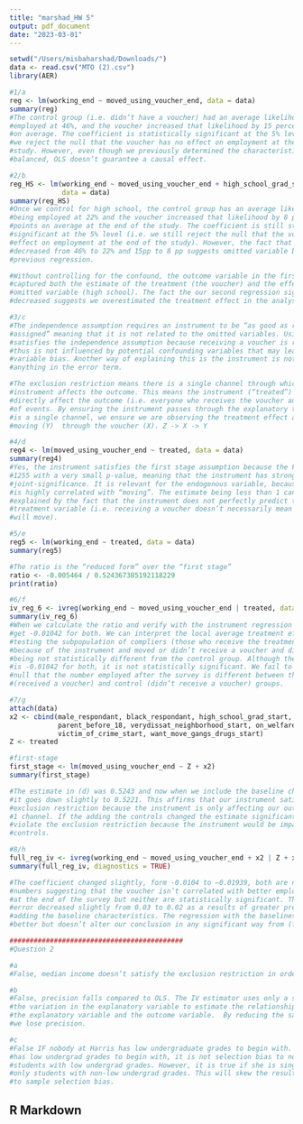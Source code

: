 ```yaml
---
title: "marshad_HW 5"
output: pdf_document
date: "2023-03-01"
---
```


```r

setwd("/Users/misbaharshad/Downloads/")
data <- read.csv("MTO (2).csv")
library(AER)

#1/a
reg <- lm(working_end ~ moved_using_voucher_end, data = data)
summary(reg)
#The control group (i.e. didn’t have a voucher) had an average likelihood of being 
#employed at 46%, and the voucher increased that likelihood by 15 percentage points 
#on average. The coefficient is statistically significant at the 5% level and hence 
#we reject the null that the voucher has no effect on employment at the end of the 
#study. However, even though we previously determined the characteristics are 
#balanced, OLS doesn’t guarantee a causal effect. 

#2/b
reg_HS <- lm(working_end ~ moved_using_voucher_end + high_school_grad_start, 
             data = data)
summary(reg_HS)
#Once we control for high school, the control group has an average likelihood of 
#being employed at 22% and the voucher increased that likelihood by 8 percentage 
#points on average at the end of the study. The coefficient is still statistically 
#significant at the 5% level (i.e. we still reject the null that the voucher has no 
#effect on employment at the end of the study). However, the fact that the estimate 
#decreased from 46% to 22% and 15pp to 8 pp suggests omitted variable bias in the 
#previous regression.  

#Without controlling for the confound, the outcome variable in the first regression 
#captured both the estimate of the treatment (the voucher) and the effect of the 
#omitted variable (high school). The fact the our second regression significantly 
#decreased suggests we overestimated the treatment effect in the analysis of (a). 

#3/c
#The independence assumption requires an instrument to be “as good as randomly 
#assigned” meaning that it is not related to the omitted variables. Using treated 
#satisfies the independence assumption because receiving a voucher is random, and 
#thus is not influenced by potential confounding variables that may lead to omitted 
#variable bias. Another way of explaining this is the instrument is not related to 
#anything in the error term. 

#The exclusion restriction means there is a single channel through which the 
#instrument affects the outcome. This means the instrument (“treated”) can’t 
#directly affect the outcome (i.e. everyone who receives the voucher automatically moved), otherwise we are not capturing a treatment effect, we are simply observing a sequence 
#of events. By ensuring the instrument passes through the explanatory to the outcome 
#is a single channel, we ensure we are observing the treatment effect and not an external variable. The exclusion restriction is satisfied because treated (Z) affects 
#moving (Y)  through the voucher (X). Z -> X -> Y

#4/d
reg4 <- lm(moved_using_voucher_end ~ treated, data = data)
summary(reg4)
#Yes, the instrument satisfies the first stage assumption because the F-stat is 
#1255 with a very small p-value, meaning that the instrument has strong 
#joint-significance. It is relevant for the endogenous variable, because “treated”
#is highly correlated with “moving”. The estimate being less than 1 can be 
#explained by the fact that the instrument does not perfectly predict the 
#treatment variable (i.e. receiving a voucher doesn’t necessarily mean the person 
#will move). 

#5/e
reg5 <- lm(working_end ~ treated, data = data)
summary(reg5)

#The ratio is the “reduced form” over the “first stage”
ratio <- -0.005464 / 0.524367385192118229
print(ratio)

#6/f
iv_reg_6 <- ivreg(working_end ~ moved_using_voucher_end | treated, data = data)
summary(iv_reg_6)
#When we calculate the ratio and verify with the instrument regression in R, we 
#get -0.01042 for both. We can interpret the local average treatment effect as 
#testing the subpopulation of compliers (those who receive the treatment only 
#because of the instrument and moved or didn’t receive a voucher and didn’t move) 
#being not statistically different from the control group. Although the estimate 
#is -0.01042 for both, it is not statistically significant. We fail to reject the
#null that the number employed after the survey is different between the treated 
#(received a voucher) and control (didn’t receive a voucher) groups. 

#7/g
attach(data)
x2 <- cbind(male_respondant, black_respondant, high_school_grad_start, never_married_start, 
            parent_before_18, verydissat_neighborhood_start, on_welfare_start, 
            victim_of_crime_start, want_move_gangs_drugs_start)
Z <- treated 

#first-stage 
first_stage <- lm(moved_using_voucher_end ~ Z + x2)
summary(first_stage)

#The estimate in (d) was 0.5243 and now when we include the baseline characteristics 
#it goes down slightly to 0.5221. This affirms that our instrument satisfies the 
#exclusion restriction because the instrument is only affecting our outcome through 
#1 channel. If the adding the controls changed the estimate significantly then we 
#violate the exclusion restriction because the instrument would be impacting the 
#controls. 

#8/h 
full_reg_iv <- ivreg(working_end ~ moved_using_voucher_end + x2 | Z + x2)
summary(full_reg_iv, diagnostics = TRUE)

#The coefficient changed slightly, form -0.0104 to –0.01939, both are negative 
#numbers suggesting that the voucher isn’t correlated with better employment outcomes
#at the end of the survey but neither are statistically significant. The standard 
#error decreased slightly from 0.03 to 0.02 as a results of greater precision from 
#adding the baseline characteristics. The regression with the baselines is slightly 
#better but doesn’t alter our conclusion in any significant way from (f). 

###########################################
#Question 2

#a
#False, median income doesn’t satisfy the exclusion restriction in order to be a valid good instrument. Median income can directly affect test scores and the instrument shouldn’t directly affect the outcome, it should pass through the X variable otherwise our regression is not capturing the true causal effect. Z -> X -> Y. 

#b
#False, precision falls compared to OLS. The IV estimator uses only a subset if 
#the variation in the explanatory variable to estimate the relationship between 
#the explanatory variable and the outcome variable.  By reducing the sample size 
#we lose precision. 

#c
#False IF nobody at Harris has low undergraduate grades to begin with. If nobody 
#has low undergrad grades to begin with, it is not selection bias to not include 
#students with low undergrad grades. However, it is true if she is singling out 
#only students with non-low undergrad grades. This will skew the results, and lead 
#to sample selection bias. 

```

## R Markdown

